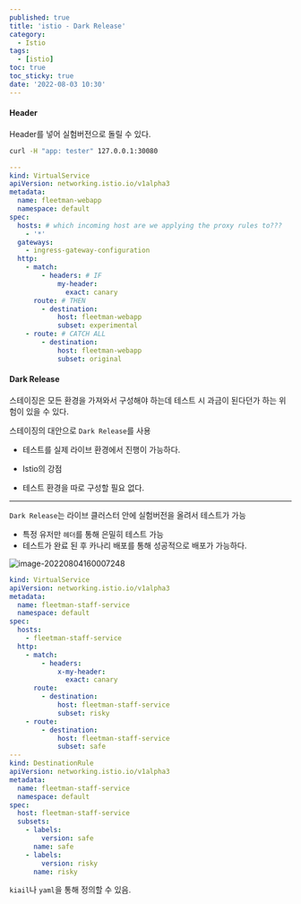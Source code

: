 ```yaml
---
published: true
title: 'istio - Dark Release'
category:
  - Istio
tags:
  - [istio]
toc: true
toc_sticky: true
date: '2022-08-03 10:30'
---
```


#### Header

Header를 넣어 실험버전으로 돌릴 수 있다.

```bash
curl -H "app: tester" 127.0.0.1:30080
```

```yaml
---
kind: VirtualService
apiVersion: networking.istio.io/v1alpha3
metadata:
  name: fleetman-webapp
  namespace: default
spec:
  hosts: # which incoming host are we applying the proxy rules to???
    - '*'
  gateways:
    - ingress-gateway-configuration
  http:
    - match:
        - headers: # IF
            my-header:
              exact: canary
      route: # THEN
        - destination:
            host: fleetman-webapp
            subset: experimental
    - route: # CATCH ALL
        - destination:
            host: fleetman-webapp
            subset: original
```

#### Dark Release

스테이징은 모든 환경을 가져와서 구성해야 하는데 테스트 시 과금이 된다던가 하는 위험이 있을 수 있다.

스테이징의 대안으로 `Dark Release`를 사용

- 테스트를 실제 라이브 환경에서 진행이 가능하다.

- Istio의 강점
- 테스트 환경을 따로 구성할 필요 없다.

---

`Dark Release`는 라이브 클러스터 안에 실험버전을 올려서 테스트가 가능

- 특정 유저만 `헤더`를 통해 은밀히 테스트 가능
- 테스트가 완료 된 후 카나리 배포를 통해 성공적으로 배포가 가능하다.

![image-20220804160007248](../../../assets/images/posts/2022-08-04-post-istio-6/image-20220804160007248.png)

```yaml
kind: VirtualService
apiVersion: networking.istio.io/v1alpha3
metadata:
  name: fleetman-staff-service
  namespace: default
spec:
  hosts:
    - fleetman-staff-service
  http:
    - match:
        - headers:
            x-my-header:
              exact: canary
      route:
        - destination:
            host: fleetman-staff-service
            subset: risky
    - route:
        - destination:
            host: fleetman-staff-service
            subset: safe
---
kind: DestinationRule
apiVersion: networking.istio.io/v1alpha3
metadata:
  name: fleetman-staff-service
  namespace: default
spec:
  host: fleetman-staff-service
  subsets:
    - labels:
        version: safe
      name: safe
    - labels:
        version: risky
      name: risky
```

`kiail`나 `yaml`을 통해 정의할 수 있음.
